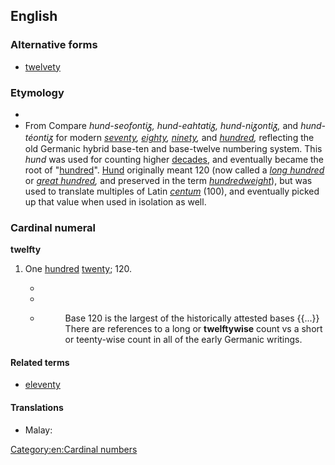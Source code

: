 ==English==

===Alternative forms===
* [[twelvety]]

===Etymology===
* {{suffix|twelve|ty}}
* From {{etyl|ang}} {{term|hund-twelftiᵹ}} Compare ''hund-seofontiᵹ, hund-eahtatiᵹ, hund-niᵹontiᵹ,'' and ''hund-téontiᵹ'' for modern ''[[seventy]], [[eighty]], [[ninety]],'' and ''[[hundred]],'' reflecting the old Germanic hybrid base-ten and base-twelve numbering system. This ''hund'' was used for counting higher [[decade]]s, and eventually became the root of "[[hundred]]". [[Hund]] originally meant 120 (now called a ''[[long hundred]]'' or ''[[great hundred]],'' and preserved in the term ''[[hundredweight]]''), but was used to translate multiples of Latin ''[[centum]]'' (100), and eventually picked up that value when used in isolation as well.

===Cardinal numeral===
'''twelfty'''

# {{nonstandard}} One [[hundred]] [[twenty]]; 120.
#* {{quote-book
|title=Arithmetic, Oral and Written
|author=Thomas H. Palmer
|page=36
|year=1854
|passage=Thirty-six from a hundred and twenty-nine? ['''twelvety'''-nine.]}}
#* {{quote-book
|title=Report and Proceedings of the Convention
|page=1
|author=International Ladies' Garment Workers' Union
|year=1922
|passage=The '''twelfty-six''' [126] weeks' strike taught us the value of being organized}}
#* {{rfdate}} {{cite web
| last =Krieger
| first =Wendy
| url =http://www.geocities.com/os2fan2/gloss/pttwelfty.html
| title =Twelfty for Decimal-Users
| accessdate =2008-09-15}}
#*: Base 120 is the largest of the historically attested bases {{...}} There are references to a long  or '''twelftywise''' count vs a short or teenty-wise count in all of the early Germanic writings.

====Related terms====
* [[eleventy]]

====Translations====
{{trans-top|one hundred twenty}}
{{trans-mid}}
* Malay: {{t|ms|seratus dua puluh}}
{{trans-bottom}}

[[Category:en:Cardinal numbers]]